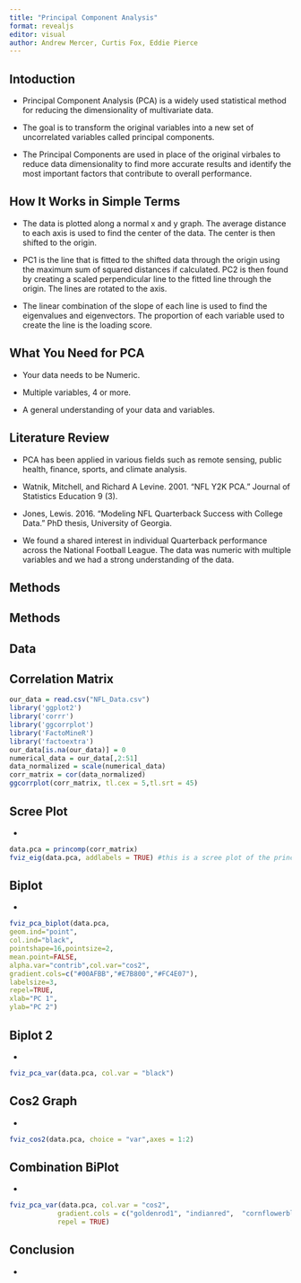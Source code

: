 ```yaml
---
title: "Principal Component Analysis"
format: revealjs
editor: visual
author: Andrew Mercer, Curtis Fox, Eddie Pierce
---
```


## Intoduction
* Principal Component Analysis (PCA) is a widely used statistical method for reducing the dimensionality of multivariate data.

* The goal is to transform the original variables into a new set of uncorrelated variables called principal components.

* The Principal Components are used in place of the original virbales to reduce data dimensionality to find more accurate results and identify the most important factors that contribute to overall performance.

## How It Works in Simple Terms
* The data is plotted along a normal x and y graph. The average distance to each axis is used to find the center of the data. The center is then shifted to the origin.

* PC1 is the line that is fitted to the shifted data through the origin using the maximum sum of squared distances if calculated. PC2 is then found by creating a scaled perpendicular line to the fitted line through the origin. The lines are rotated to the axis.

* The linear combination of the slope of each line is used to find the eigenvalues and eigenvectors. The proportion of each variable used to create the line is the loading score.


## What You Need for PCA

* Your data needs to be Numeric.

* Multiple variables, 4 or more.

* A general understanding of your data and variables.

## Literature Review
* PCA has been applied in various fields such as remote sensing, public health, finance, sports, and climate analysis.

* Watnik, Mitchell, and Richard A Levine. 2001. “NFL Y2K PCA.” Journal of Statistics Education 9 (3).

* Jones, Lewis. 2016. “Modeling NFL Quarterback Success with College Data.” PhD thesis, University of Georgia.

* We found a shared interest in individual Quarterback performance across the National Football League. The data was numeric with multiple variables and we had a strong understanding of the data. 

## Methods

## Methods

## Data

## Correlation Matrix
```r
our_data = read.csv("NFL_Data.csv")
library('ggplot2')
library('corrr')
library('ggcorrplot')
library('FactoMineR')
library('factoextra')
our_data[is.na(our_data)] = 0
numerical_data = our_data[,2:51]
data_normalized = scale(numerical_data)
corr_matrix = cor(data_normalized)
ggcorrplot(corr_matrix, tl.cex = 5,tl.srt = 45)

```



## Scree Plot
*
```r
data.pca = princomp(corr_matrix)
fviz_eig(data.pca, addlabels = TRUE) #this is a scree plot of the principal component

```

## Biplot
*
```r
fviz_pca_biplot(data.pca,
geom.ind="point",
col.ind="black",
pointshape=16,pointsize=2,
mean.point=FALSE,
alpha.var="contrib",col.var="cos2",
gradient.cols=c("#00AFBB","#E7B800","#FC4E07"),
labelsize=3,
repel=TRUE,
xlab="PC 1",
ylab="PC 2")
```

## Biplot 2
*
```r
fviz_pca_var(data.pca, col.var = "black")

```

## Cos2 Graph
*
```r
fviz_cos2(data.pca, choice = "var",axes = 1:2)

```

## Combination BiPlot
*
```r
fviz_pca_var(data.pca, col.var = "cos2",
            gradient.cols = c("goldenrod1", "indianred",  "cornflowerblue"),
            repel = TRUE)

```

## Conclusion
* 
